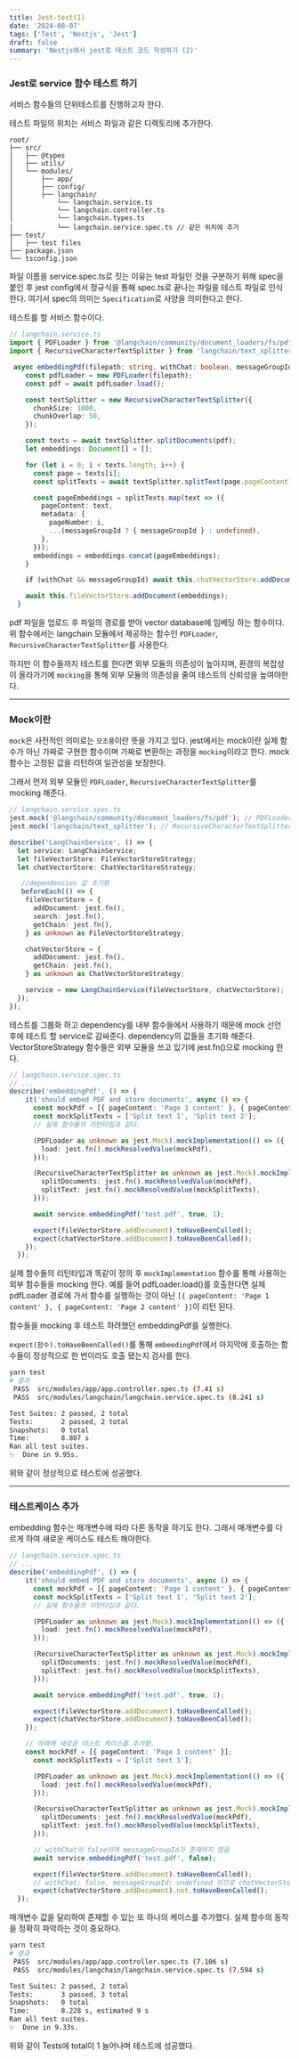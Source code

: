 ```yaml
---
title: Jest-test(1)
date: '2024-08-07'
tags: ['Test', 'Nestjs', 'Jest']
draft: false
summary: 'Nestjs에서 jest로 테스트 코드 작성하기 (2)'
---
```


### Jest로 service 함수 테스트 하기

서비스 함수들의 단위테스트를 진행하고자 한다.

테스트 파일의 위치는 서비스 파일과 같은 디렉토리에 추가한다.
```
root/
├── src/
│   ├── @types
│   ├── utils/
│   └── modules/
│       ├── app/
│       ├── config/
│       ├── langchain/
│           └── langchain.service.ts
│           └── langchain.controller.ts
│           └── langchain.types.ts
│           └── langchain.service.spec.ts // 같은 위치에 추가
├── test/
│   ├── test files
├── package.json
└── tsconfig.json
```
파일 이름을 service.spec.ts로 짓는 이유는 test 파일인 것을 구분하기 위해 spec을 붙인 후 
jest config에서 정규식을 통해 spec.ts로 끝나는 파일을 테스트 파일로 인식한다.
여기서 spec의 의미는 `Specification`로 사양을 의미한다고 한다.

테스트를 할 서비스 함수이다.
```typescript
// langchain.service.ts
import { PDFLoader } from '@langchain/community/document_loaders/fs/pdf';
import { RecursiveCharacterTextSplitter } from 'langchain/text_splitter';

 async embeddingPdf(filepath: string, withChat: boolean, messageGroupId?: number) {
    const pdfLoader = new PDFLoader(filepath);
    const pdf = await pdfLoader.load();

    const textSplitter = new RecursiveCharacterTextSplitter({
      chunkSize: 1000,
      chunkOverlap: 50,
    });

    const texts = await textSplitter.splitDocuments(pdf);
    let embeddings: Document[] = [];

    for (let i = 0; i < texts.length; i++) {
      const page = texts[i];
      const splitTexts = await textSplitter.splitText(page.pageContent);

      const pageEmbeddings = splitTexts.map(text => ({
        pageContent: text,
        metadata: {
          pageNumber: i,
          ...(messageGroupId ? { messageGroupId } : undefined),
        },
      }));
      embeddings = embeddings.concat(pageEmbeddings);
    }

    if (withChat && messageGroupId) await this.chatVectorStore.addDocument(embeddings);

    await this.fileVectorStore.addDocument(embeddings);
  }
```
pdf 파일을 업로드 후 파일의 경로를 받아 vector database에 임베딩 하는 함수이다.
위 함수에서는 langchain 모듈에서 제공하는 함수인 `PDFLoader`, `RecursiveCharacterTextSplitter`를 사용한다.

하지만 이 함수들까지 테스트를 한다면 외부 모듈의 의존성이 높아지며, 환경의 복잡성이 올라가기에
`mocking`을 통해 외부 모듈의 의존성을 줄여 테스트의 신뢰성을 높여야한다.

---

### Mock이란
`mock`은 사전적인 의미로는 `모조품`이란 뜻을 가지고 있다.
jest에서는 mock이란 실제 함수가 아닌 가짜로 구현한 함수이며 가짜로 변환하는 과정을 `mocking`이라고 한다.
mock 함수는 고정된 값을 리턴하여 일관성을 보장한다.

그래서 먼저 외부 모듈인 `PDFLoader`, `RecursiveCharacterTextSplitter`를 mocking 해준다.
```typescript
// langchain.service.spec.ts
jest.mock('@langchain/community/document_loaders/fs/pdf'); // PDFLoader 모듈을 mock
jest.mock('langchain/text_splitter'); // RecursiveCharacterTextSplitter 모듈을 mock

describe('LangChainService', () => {
  let service: LangChainService;
  let fileVectorStore: FileVectorStoreStrategy;
  let chatVectorStore: ChatVectorStoreStrategy;

   //dependencies 값 초기화
   beforeEach(() => {
    fileVectorStore = {
      addDocument: jest.fn(),
      search: jest.fn(),
      getChain: jest.fn(),
    } as unknown as FileVectorStoreStrategy;

    chatVectorStore = {
      addDocument: jest.fn(),
      getChain: jest.fn(),
    } as unknown as ChatVectorStoreStrategy;

    service = new LangChainService(fileVectorStore, chatVectorStore);
  });
});
```

테스트를 그룹화 하고 dependency를 내부 함수들에서 사용하기 때문에
mock 선언 후에 테스트 할 service로 감싸준다. dependency의 값들을 초기화 해준다.
VectorStoreStrategy 함수들은 외부 모듈을 쓰고 있기에 jest.fn()으로 mocking 한다.

```typescript
// langchain.service.spec.ts
// ...
describe('embeddingPdf', () => {
    it('should embed PDF and store documents', async () => {
      const mockPdf = [{ pageContent: 'Page 1 content' }, { pageContent: 'Page 2 content' }]; 
      const mockSplitTexts = ['Split text 1', 'Split text 2'];
      // 실제 함수들의 리턴타입과 같다.

      (PDFLoader as unknown as jest.Mock).mockImplementation(() => ({
        load: jest.fn().mockResolvedValue(mockPdf),
      }));

      (RecursiveCharacterTextSplitter as unknown as jest.Mock).mockImplementation(() => ({
        splitDocuments: jest.fn().mockResolvedValue(mockPdf),
        splitText: jest.fn().mockResolvedValue(mockSplitTexts),
      }));

      await service.embeddingPdf('test.pdf', true, 1);

      expect(fileVectorStore.addDocument).toHaveBeenCalled();
      expect(chatVectorStore.addDocument).toHaveBeenCalled();
    });
  });
```

실제 함수들의 리턴타입과 똑같이 정의 후 `mockImplementation` 함수를 통해 사용하는 외부 함수들을 mocking 한다.
예를 들어 pdfLoader.load()를 호출한다면 실제 pdfLoader 경로에 가서 함수를 실행하는 것이 아닌
`[{ pageContent: 'Page 1 content' }, { pageContent: 'Page 2 content' }]`이 리턴 된다.

함수들을 mocking 후 테스트 하려했던 embeddingPdf를 실행한다.

`expect(함수).toHaveBeenCalled()`를 통해 `embeedingPdf`에서 마지막에 호출하는 함수들이
정상적으로 한 번이라도 호출 됐는지 검사를 한다.


```sh
yarn test
# 결과
 PASS  src/modules/app/app.controller.spec.ts (7.41 s)
 PASS  src/modules/langchain/langchain.service.spec.ts (8.241 s)

Test Suites: 2 passed, 2 total
Tests:       2 passed, 2 total
Snapshots:   0 total
Time:        8.807 s
Ran all test suites.
✨  Done in 9.95s.
```

위와 같이 정상적으로 테스트에 성공했다.

---

### 테스트케이스 추가
embedding 함수는 매개변수에 따라 다른 동작을 하기도 한다. 그래서 매개변수를 다르게 하여 새로운 케이스도 테스트 해야한다.

```typescript
// langchain.service.spec.ts
// ...
describe('embeddingPdf', () => {
    it('should embed PDF and store documents', async () => {
      const mockPdf = [{ pageContent: 'Page 1 content' }, { pageContent: 'Page 2 content' }]; 
      const mockSplitTexts = ['Split text 1', 'Split text 2'];
      // 실제 함수들의 리턴타입과 같다.

      (PDFLoader as unknown as jest.Mock).mockImplementation(() => ({
        load: jest.fn().mockResolvedValue(mockPdf),
      }));

      (RecursiveCharacterTextSplitter as unknown as jest.Mock).mockImplementation(() => ({
        splitDocuments: jest.fn().mockResolvedValue(mockPdf),
        splitText: jest.fn().mockResolvedValue(mockSplitTexts),
      }));

      await service.embeddingPdf('test.pdf', true, 1);

      expect(fileVectorStore.addDocument).toHaveBeenCalled();
      expect(chatVectorStore.addDocument).toHaveBeenCalled();
    });

    // 아래에 새로운 테스트 케이스를 추가함.
    const mockPdf = [{ pageContent: 'Page 1 content' }];
      const mockSplitTexts = ['Split text 1'];

      (PDFLoader as unknown as jest.Mock).mockImplementation(() => ({
        load: jest.fn().mockResolvedValue(mockPdf),
      }));

      (RecursiveCharacterTextSplitter as unknown as jest.Mock).mockImplementation(() => ({
        splitDocuments: jest.fn().mockResolvedValue(mockPdf),
        splitText: jest.fn().mockResolvedValue(mockSplitTexts),
      }));

      // withChat이 false이며 messageGroupId가 존재하지 않음
      await service.embeddingPdf('test.pdf', false);

      expect(fileVectorStore.addDocument).toHaveBeenCalled();
      // withChat: false, messageGroupId: undefined 이므로 chatVectorStore.addDocument이 호출되지 않음
      expect(chatVectorStore.addDocument).not.toHaveBeenCalled();
  });
```
매개변수 값을 달리하여 존재할 수 있는 또 하나의 케이스를 추가했다. 실제 함수의 동작을 정확히 파악하는 것이 중요하다.


```sh
yarn test
# 결과
 PASS  src/modules/app/app.controller.spec.ts (7.106 s)
 PASS  src/modules/langchain/langchain.service.spec.ts (7.594 s)

Test Suites: 2 passed, 2 total
Tests:       3 passed, 3 total
Snapshots:   0 total
Time:        8.228 s, estimated 9 s
Ran all test suites.
✨  Done in 9.33s.
```

위와 같이 Tests에 total이 1 늘어나며 테스트에 성공했다.

